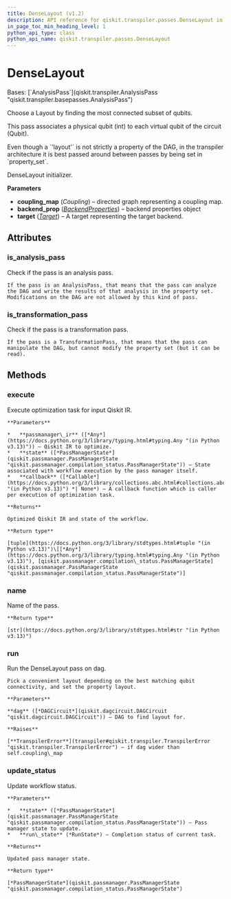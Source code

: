 ```yaml
---
title: DenseLayout (v1.2)
description: API reference for qiskit.transpiler.passes.DenseLayout in qiskit v1.2
in_page_toc_min_heading_level: 1
python_api_type: class
python_api_name: qiskit.transpiler.passes.DenseLayout
---
```


# DenseLayout

<Class id="qiskit.transpiler.passes.DenseLayout" isDedicatedPage={true} github="https://github.com/Qiskit/qiskit/tree/stable/1.2/qiskit/transpiler/passes/layout/dense_layout.py#L27-L148" signature="qiskit.transpiler.passes.DenseLayout(*args, **kwargs)" modifiers="class">
  Bases: [`AnalysisPass`](qiskit.transpiler.AnalysisPass "qiskit.transpiler.basepasses.AnalysisPass")

  Choose a Layout by finding the most connected subset of qubits.

  This pass associates a physical qubit (int) to each virtual qubit of the circuit (Qubit).

  <Admonition title="Note" type="note">
    Even though a `'layout'` is not strictly a property of the DAG, in the transpiler architecture it is best passed around between passes by being set in `property_set`.
  </Admonition>

  DenseLayout initializer.

  **Parameters**

  *   **coupling\_map** (*Coupling*) – directed graph representing a coupling map.
  *   **backend\_prop** ([*BackendProperties*](qiskit.providers.models.BackendProperties "qiskit.providers.models.BackendProperties")) – backend properties object
  *   **target** ([*Target*](qiskit.transpiler.Target "qiskit.transpiler.Target")) – A target representing the target backend.

  ## Attributes

  ### is\_analysis\_pass

  <Attribute id="qiskit.transpiler.passes.DenseLayout.is_analysis_pass">
    Check if the pass is an analysis pass.

    If the pass is an AnalysisPass, that means that the pass can analyze the DAG and write the results of that analysis in the property set. Modifications on the DAG are not allowed by this kind of pass.
  </Attribute>

  ### is\_transformation\_pass

  <Attribute id="qiskit.transpiler.passes.DenseLayout.is_transformation_pass">
    Check if the pass is a transformation pass.

    If the pass is a TransformationPass, that means that the pass can manipulate the DAG, but cannot modify the property set (but it can be read).
  </Attribute>

  ## Methods

  ### execute

  <Function id="qiskit.transpiler.passes.DenseLayout.execute" github="https://github.com/Qiskit/qiskit/tree/stable/1.2/qiskit/passmanager/base_tasks.py#L72-L118" signature="execute(passmanager_ir, state, callback=None)">
    Execute optimization task for input Qiskit IR.

    **Parameters**

    *   **passmanager\_ir** ([*Any*](https://docs.python.org/3/library/typing.html#typing.Any "(in Python v3.13)")) – Qiskit IR to optimize.
    *   **state** ([*PassManagerState*](qiskit.passmanager.PassManagerState "qiskit.passmanager.compilation_status.PassManagerState")) – State associated with workflow execution by the pass manager itself.
    *   **callback** ([*Callable*](https://docs.python.org/3/library/collections.abc.html#collections.abc.Callable "(in Python v3.13)") *| None*) – A callback function which is caller per execution of optimization task.

    **Returns**

    Optimized Qiskit IR and state of the workflow.

    **Return type**

    [tuple](https://docs.python.org/3/library/stdtypes.html#tuple "(in Python v3.13)")\[[*Any*](https://docs.python.org/3/library/typing.html#typing.Any "(in Python v3.13)"), [qiskit.passmanager.compilation\_status.PassManagerState](qiskit.passmanager.PassManagerState "qiskit.passmanager.compilation_status.PassManagerState")]
  </Function>

  ### name

  <Function id="qiskit.transpiler.passes.DenseLayout.name" github="https://github.com/Qiskit/qiskit/tree/stable/1.2/qiskit/passmanager/base_tasks.py#L68-L70" signature="name()">
    Name of the pass.

    **Return type**

    [str](https://docs.python.org/3/library/stdtypes.html#str "(in Python v3.13)")
  </Function>

  ### run

  <Function id="qiskit.transpiler.passes.DenseLayout.run" github="https://github.com/Qiskit/qiskit/tree/stable/1.2/qiskit/transpiler/passes/layout/dense_layout.py#L55-L82" signature="run(dag)">
    Run the DenseLayout pass on dag.

    Pick a convenient layout depending on the best matching qubit connectivity, and set the property layout.

    **Parameters**

    **dag** ([*DAGCircuit*](qiskit.dagcircuit.DAGCircuit "qiskit.dagcircuit.DAGCircuit")) – DAG to find layout for.

    **Raises**

    [**TranspilerError**](transpiler#qiskit.transpiler.TranspilerError "qiskit.transpiler.TranspilerError") – if dag wider than self.coupling\_map
  </Function>

  ### update\_status

  <Function id="qiskit.transpiler.passes.DenseLayout.update_status" github="https://github.com/Qiskit/qiskit/tree/stable/1.2/qiskit/passmanager/base_tasks.py#L120-L138" signature="update_status(state, run_state)">
    Update workflow status.

    **Parameters**

    *   **state** ([*PassManagerState*](qiskit.passmanager.PassManagerState "qiskit.passmanager.compilation_status.PassManagerState")) – Pass manager state to update.
    *   **run\_state** (*RunState*) – Completion status of current task.

    **Returns**

    Updated pass manager state.

    **Return type**

    [*PassManagerState*](qiskit.passmanager.PassManagerState "qiskit.passmanager.compilation_status.PassManagerState")
  </Function>
</Class>

